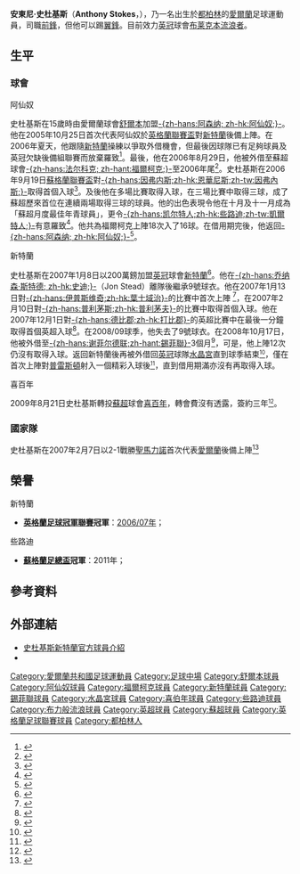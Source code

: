 {{noteTA
|G1=足球|G2=EPL|G3=蘇超|G4=FAcup
|T=zh-hans:安东尼·斯托克斯; zh-hk:安東尼·史杜基斯;
|1=zh-hans:斯托克斯; zh-hant:史杜基斯;
}}
{{Infobox Football biography
| name        = 安東尼·史杜基斯<br>''Anthony Stokes''
| image       = Anthony Stokes Poland 2013.jpg
|            fullname = Anthony Stokes
| birth_date  = {{birth date and age|df=yes|1988|7|25}}
| birth_place = [[愛爾蘭|愛爾蘭]][[都柏林|都柏林]]
| height      = {{convert|1.85|m|ftin|abbr=on}}
| currentclub = [[布莱克本流浪者足球俱乐部|布莱克本流浪者]]
| clubnumber  = 9
|            position = [[前鋒_(足球)|前鋒]]，[[翼鋒|翼鋒]]
|youthclubs1 = [[舒尔本足球俱乐部|舒尔本]]
|youthclubs2 = [[阿森纳足球俱乐部|阿森纳]]
| youthyears1 = 2002–2003 
| youthyears2 = 2003–2005 
|clubs1 = [[阿森纳足球俱乐部|阿森纳]]
|clubs2 = → [[法尔科克足球俱乐部|法尔科克]]
| years1 = 2005–2007 
| years2 = 2006–2007 
|caps1 = 0   
|caps2 = 16  
|goals1 = 0  
|goals2 = 14 
| years3 = 2007–2009 
|caps3 = 36  
|goals3 = 3  
|clubs3 = [[桑德兰足球俱乐部|桑德兰]]
| years4 = 2008–2009 
|caps4 = 12  
|goals4 = 0  
|clubs4 = → [[谢菲尔德联足球俱乐部|谢菲尔德联]]
| years5 = 2009      
|caps5 = 13  
|goals5 = 1  
|clubs5 = → [[水晶宫足球俱乐部|水晶宮]]
| years6 = 2009–2010 
|caps6 = 40  
|goals6 = 22 
|clubs6 = [[希伯尼安足球俱乐部|希伯尼安]]
| years7 = 2010–2016 
|caps7 = 135 
|goals7 = 58 
|clubs7 = [[凯尔特人足球俱乐部|凯尔特人]]
| years8 = 2016      
|caps8 = 14  
|goals8 = 5  
|clubs8 = → [[希伯尼安足球俱乐部|希伯尼安]]
| years9 = 2016–     
|caps9 = 3  
|goals9 = 1  
|clubs9 = [[布莱克本流浪者足球俱乐部|布莱克本流浪者]]
| nationalteam1 = [[愛爾蘭21歲以下國家足球隊|愛爾蘭U21]]
| nationalteam2 = [[愛爾蘭國家足球乙隊|愛爾蘭B隊]]
| nationalyears1 = 2006–2010 
| nationalyears2 = 2008      
| nationalcaps1 = 10 
| nationalcaps2 = 1  
|nationalgoals1 = 4
|nationalgoals2 = 0
| nationalyears3 = 2007–     
| nationalteam3 = [[愛爾蘭國家足球隊|愛爾蘭]]
| nationalcaps3 = 9  
|nationalgoals3 = 0
|            pcupdate = 2009年9月12日 (六) 04:14 (UTC)
|            ntupdate = 2009.03.03
}}

'''安東尼·史杜基斯'''（'''Anthony Stokes'''，{{bd|1988年|7月25日|catIdx=Stokes, Anthony}}），乃一名出生於[[都柏林|都柏林]]的[[愛爾蘭|愛爾蘭]]足球運動員，司職[[前鋒_(足球)|前鋒]]，但他可以踢[[翼鋒|翼鋒]]。目前效力[[英格蘭足球冠軍聯賽|英冠]]球會[[布莱克本流浪者足球俱乐部|布莱克本流浪者]]。

==生平==
===球會===
;阿仙奴
史杜基斯在15歲時由愛爾蘭球會[[舒尔本足球俱乐部|舒爾本]]加盟[[阿森纳足球俱乐部|-{zh-hans:阿森纳; zh-hk:阿仙奴;}-]]。他在2005年10月25日首次代表阿仙奴於[[英格蘭聯賽盃|英格蘭聯賽盃]]對[[桑德兰足球俱乐部|新特蘭]]後備上陣。在2006年夏天，他跟隨[[桑德兰足球俱乐部|新特蘭]]操練以爭取外借機會，但最後因球隊已有足夠球員及英冠欠缺後備組聯賽而放棄羅致<ref>{{cite web|title=史杜基斯不會加盟|publisher=新特蘭官網|url=http://www.safc.com/news/?page_id=10119|accessdate=2006-08-31|archive-date=2009-02-10|archive-url=https://web.archive.org/web/20090210162403/http://www.safc.com/news/?page_id=10119|dead-url=no}}</ref>。最後，他在2006年8月29日，他被外借至蘇超球會[[法爾科克足球俱樂部|-{zh-hans:法尔科克; zh-hant:福爾柯克;}-]]至2006年尾<ref>{{cite web|title=福爾柯克借用史杜基斯|publisher=BBC Sport|url=http://news.bbc.co.uk/sport1/hi/football/teams/f/falkirk/5295612.stm|accessdate=2006-08-31|archive-date=2017-08-14|archive-url=https://web.archive.org/web/20170814105432/http://news.bbc.co.uk/sport1/hi/football/teams/f/falkirk/5295612.stm|dead-url=no}}</ref>。史杜基斯在2006年9月19日[[蘇格蘭聯賽盃|蘇格蘭聯賽盃]]對[[因弗內斯足球俱樂部|-{zh-hans:因弗内斯;zh-hk:恩華尼斯;zh-tw:因弗內斯;}-]]取得首個入球<ref>{{cite news|url=http://news.bbc.co.uk/sport1/hi/football/scot_cups/5356406.stm|publisher=BBC Sport|title=恩華尼斯 CT 0-1 福爾柯克|date=2006-09-19|accessdate=2008-03-22|archive-date=2006-10-07|archive-url=https://web.archive.org/web/20061007081905/http://news.bbc.co.uk/sport1/hi/football/scot_cups/5356406.stm|dead-url=no}}</ref>。及後他在多場比賽取得入球，在三場比賽中取得三球，成了蘇超歷來首位在連續兩場取得三球的球員。他的出色表現令他在十月及十一月成為「蘇超月度最佳年青球員」，更令[[凱爾特人足球俱樂部|-{zh-hans:凯尔特人;zh-hk:些路迪;zh-tw:凱爾特人;}-]]有意羅致<ref>{{cite web | title=些路迪考慮羅致史杜基斯 | publisher=BBC Sport | url=http://news.bbc.co.uk/sport2/hi/football/teams/c/celtic/6198270.stm | date=2006-12-01 | access-date=2009-01-28 | archive-date=2019-09-15 | archive-url=https://web.archive.org/web/20190915191739/http://news.bbc.co.uk/sport2/hi/football/teams/c/celtic/6198270.stm | dead-url=no }}</ref>。他共為福爾柯克上陣18次入了16球。在借用期完後，他返回[[阿森纳足球俱乐部|-{zh-hans:阿森纳; zh-hk:阿仙奴;}-]]<ref>{{cite news|url=http://news.bbc.co.uk/sport1/hi/football/teams/f/falkirk/6221293.stm|publisher=BBC Sport|title=史杜基斯結束借用期|date=2006-12-31|accessdate=2009-01-28|archive-date=2008-10-21|archive-url=https://web.archive.org/web/20081021054650/http://news.bbc.co.uk/sport1/hi/football/teams/f/falkirk/6221293.stm|dead-url=no}}</ref>。

;新特蘭
史杜基斯在2007年1月8日以200萬鎊加盟[[英冠|英冠]]球會[[桑德兰足球俱乐部|新特蘭]]<ref name="新特蘭以200萬鎊收購史杜基斯">{{cite news |url=http://news.bbc.co.uk/sport1/hi/football/teams/s/sunderland/6235101.stm |publisher=BBC Sport |title=新特蘭以200萬鎊收購史杜基斯 |date=2007-01-08 |accessdate=2009-01-28 |archive-date=2017-08-14 |archive-url=https://web.archive.org/web/20170814105319/http://news.bbc.co.uk/sport1/hi/football/teams/s/sunderland/6235101.stm |dead-url=no }}</ref>。他在[[乔纳森·斯特|-{zh-hans:乔纳森·斯特德; zh-hk:史迪;}-]]（Jon Stead）離隊後繼承9號球衣。他在2007年1月13日對[[伊普斯维奇城足球俱乐部|-{zh-hans:伊普斯维奇;zh-hk:葉士域治}-]]的比賽中首次上陣
<ref>{{cite news|url=http://news.bbc.co.uk/sport1/hi/football/eng_div_1/6236757.stm|publisher=BBC Sport|title=新特蘭 1–0 葉士域治|date=2006-12-31|accessdate=2009-01-28|archive-date=2017-08-14|archive-url=https://web.archive.org/web/20170814180552/http://news.bbc.co.uk/sport1/hi/football/eng_div_1/6236757.stm|dead-url=no}}</ref>，在2007年2月10日對[[普利茅斯足球俱乐部|-{zh-hans:普利茅斯;zh-hk:普利茅夫}-]]的比賽中取得首個入球。他在2007年12月1日對[[德比郡足球俱乐部|-{zh-hans:德比郡;zh-hk:打比郡}-]]的英超比賽中在最後一分鐘取得首個英超入球<ref name="新特蘭 1–0 打比郡">{{cite news|first=Alistair|last=Magowan|title=新特蘭 1-0 打比郡|url=http://news.bbc.co.uk/sport2/hi/football/eng_prem/7110964.stm|publisher=BBC Sport|date=2007-12-01|accessdate=2007-12-01|archive-date=2020-11-05|archive-url=https://web.archive.org/web/20201105051034/http://news.bbc.co.uk/sport2/hi/football/eng_prem/7110964.stm|dead-url=no}}</ref>。在2008/09球季，他失去了9號球衣。在2008年10月17日，他被外借至[[谢菲尔德联足球俱乐部|-{zh-hans:谢菲尔德联;zh-hant:錫菲聯}-]]3個月<ref>{{cite news |date=2008-10-17 |title=史杜基斯外借至錫菲聯 |url=http://www.shieldsgazette.com/safc/Stokes-loaned-out-to-Sheff.4603602.jp |publisher=Shields Gazette |accessdate=2008-10-08 |archive-url=https://web.archive.org/web/20090210195226/http://www.shieldsgazette.com/safc/Stokes-loaned-out-to-Sheff.4603602.jp |archive-date=2009-02-10 |dead-url=yes }}</ref>，可是，他上陣12次仍沒有取得入球。返回新特蘭後再被外借回[[英冠|英冠]]球隊[[水晶宫足球俱乐部|水晶宮]]直到球季結束<small><ref>{{cite news |language=en |url=http://news.bbc.co.uk/sport2/hi/football/teams/c/crystal_palace/7920909.stm |title=Misfiring Eagles swoop for Stokes |publisher=[[BBC|BBC]] sport |date=2009-03-03 |accessdate=2009-03-04 |archive-date=2019-09-13 |archive-url=https://web.archive.org/web/20190913190535/http://news.bbc.co.uk/sport2/hi/football/teams/c/crystal_palace/7920909.stm |dead-url=no }}</ref></small>，僅在首次上陣對[[普雷斯顿足球俱乐部|普雷斯頓]]射入一個精彩入球後<small><ref>{{cite news |language=en |url=http://news.bbc.co.uk/sport2/hi/football/eng_div_1/7910408.stm |title=Crystal Palace 2-1 Preston |publisher=[[BBC|BBC]] sport |date=2009-03-07 |accessdate=2009-09-12 |archive-date=2020-10-24 |archive-url=https://web.archive.org/web/20201024003008/http://news.bbc.co.uk/sport2/hi/football/eng_div_1/7910408.stm |dead-url=no }}</ref></small>，直到借用期滿亦沒有再取得入球。

;喜百年
2009年8月21日史杜基斯轉投[[蘇超|蘇超]]球會[[希伯尼安足球俱乐部|喜百年]]，轉會費沒有透露，簽約三年<small><ref>{{cite news |language=en |url=http://news.bbc.co.uk/sport2/hi/football/teams/h/hibernian/8128849.stm |title=Stokes completes Hibernian switch |publisher=[[BBC|BBC]] sport |date=2009-08-21 |accessdate=2009-09-12 |archive-date=2019-09-17 |archive-url=https://web.archive.org/web/20190917200554/http://news.bbc.co.uk/sport2/hi/football/teams/h/hibernian/8128849.stm |dead-url=no }}</ref></small>。

===國家隊===
史杜基斯在2007年2月7日以2-1戰勝[[聖馬力諾國家足球隊|聖馬力諾]]首次代表[[愛爾蘭國家足球隊|愛爾蘭]]後備上陣<ref>{{cite news |date=2007-02-07 |title=聖馬力諾 1-2 愛爾蘭 |url=http://news.bbc.co.uk/sport1/hi/football/internationals/6340553.stm |publisher=BBC Sport |accessdate=2007-02-07 |archive-date=2007-02-09 |archive-url=https://web.archive.org/web/20070209064000/http://news.bbc.co.uk/sport1/hi/football/internationals/6340553.stm |dead-url=no }}</ref>

== 榮譽 ==
;新特蘭
* '''[[英格蘭足球冠軍聯賽|英格蘭足球冠軍聯賽]]冠軍'''：[[2006年至2007年英格蘭足球冠軍聯賽|2006/07年]]；

;些路迪
* '''[[蘇格蘭足總盃|蘇格蘭足總盃]]冠軍'''：2011年；

==參考資料==
{{reflist|2}}

==外部連結==
*[http://www.safc.com/team/?page_id=2623&player_id=157 史杜基斯新特蘭官方球員介紹] {{Wayback|url=http://www.safc.com/team/?page_id=2623&player_id=157 |date=20090216094744 }}
*{{soccerbase|id=42483|name=史杜基斯}}

{{DEFAULTSORT:Stokes, Anthony}}
[[Category:愛爾蘭共和國足球運動員|Category:愛爾蘭共和國足球運動員]]
[[Category:足球中場|Category:足球中場]]
[[Category:舒爾本球員|Category:舒爾本球員]]
[[Category:阿仙奴球員|Category:阿仙奴球員]]
[[Category:福爾柯克球員|Category:福爾柯克球員]]
[[Category:新特蘭球員|Category:新特蘭球員]]
[[Category:錫菲聯球員|Category:錫菲聯球員]]
[[Category:水晶宮球員|Category:水晶宮球員]]
[[Category:喜伯年球員|Category:喜伯年球員]]
[[Category:些路迪球員|Category:些路迪球員]]
[[Category:布力般流浪球員|Category:布力般流浪球員]]
[[Category:英超球員|Category:英超球員]]
[[Category:蘇超球員|Category:蘇超球員]]
[[Category:英格蘭足球聯賽球員|Category:英格蘭足球聯賽球員]]
[[Category:都柏林人|Category:都柏林人]]